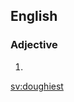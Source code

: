 ==English==

===Adjective===
{{head|en|adjective superlative form}}

# {{en-superlative of|doughy}}

[[sv:doughiest]]